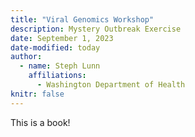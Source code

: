 ```yaml
---
title: "Viral Genomics Workshop"
description: Mystery Outbreak Exercise
date: September 1, 2023
date-modified: today
author: 
  - name: Steph Lunn
    affiliations:
      - Washington Department of Health
knitr: false
---
```


This is a book!

